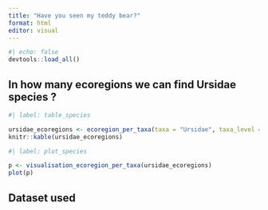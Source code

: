 ```yaml
---
title: "Have you seen my teddy bear?"
format: html
editor: visual
---
```


```r
#| echo: false
devtools::load_all()
```



## In how many ecoregions we can find Ursidae species ?

```r
#| label: table_species

ursidae_ecoregions <- ecoregion_per_taxa(taxa = "Ursidae", taxa_level = "family")
knitr::kable(ursidae_ecoregions)

```

```r
#| label: plot_species

p <- visualisation_ecoregion_per_taxa(ursidae_ecoregions)
plot(p)

```

## Dataset used


